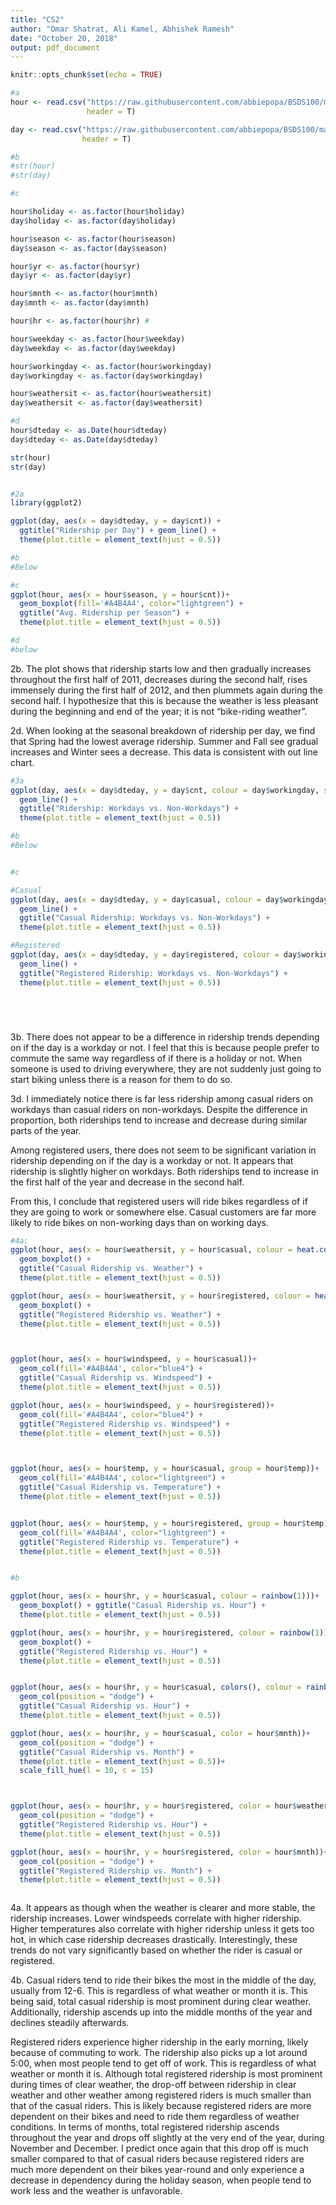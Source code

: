 ---
title: "CS2"
author: "Omar Shatrat, Ali Kamel, Abhishek Ramesh"
date: "October 20, 2018"
output: pdf_document
---

```{r setup, include=FALSE}
knitr::opts_chunk$set(echo = TRUE)
```


```{r 1}

#a
hour <- read.csv("https://raw.githubusercontent.com/abbiepopa/BSDS100/master/Data/hour.csv", sep = ",",
                 header = T)

day <- read.csv("https://raw.githubusercontent.com/abbiepopa/BSDS100/master/Data/day.csv", sep = ",",
                header = T)

#b
#str(hour)
#str(day)

#c

hour$holiday <- as.factor(hour$holiday)
day$holiday <- as.factor(day$holiday)

hour$season <- as.factor(hour$season)
day$season <- as.factor(day$season)

hour$yr <- as.factor(hour$yr)
day$yr <- as.factor(day$yr) 

hour$mnth <- as.factor(hour$mnth)
day$mnth <- as.factor(day$mnth)

hour$hr <- as.factor(hour$hr) #

hour$weekday <- as.factor(hour$weekday)
day$weekday <- as.factor(day$weekday)

hour$workingday <- as.factor(hour$workingday)
day$workingday <- as.factor(day$workingday)

hour$weathersit <- as.factor(hour$weathersit)
day$weathersit <- as.factor(day$weathersit)

#d
hour$dteday <- as.Date(hour$dteday)
day$dteday <- as.Date(day$dteday)

str(hour)
str(day)



```

```{r 2}

#2a
library(ggplot2)

ggplot(day, aes(x = day$dteday, y = day$cnt)) +
  ggtitle("Ridership per Day") + geom_line() +
  theme(plot.title = element_text(hjust = 0.5))

#b
#Below

#c
ggplot(hour, aes(x = hour$season, y = hour$cnt))+
  geom_boxplot(fill='#A4B4A4', color="lightgreen") +
  ggtitle("Avg. Ridership per Season") +
  theme(plot.title = element_text(hjust = 0.5))

#d
#below


```

2b. The plot shows that ridership starts low and then gradually increases throughout the first half of 2011, decreases during the second half, rises immensely during the first half of 2012, and then plummets again during the second half. I hypothesize that this is because the weather is less pleasant during the beginning and end of the year; it is not "bike-riding weather".

2d. When looking at the seasonal breakdown of ridership per day, we find that Spring had the lowest average ridership. Summer and Fall see gradual increases and Winter sees a decrease. This data is consistent with out line chart.

```{r 3}
#3a
ggplot(day, aes(x = day$dteday, y = day$cnt, colour = day$workingday, shape = day$holiday)) +
  geom_line() +
  ggtitle("Ridership: Workdays vs. Non-Workdays") +
  theme(plot.title = element_text(hjust = 0.5))

#b
#Below


#c

#Casual
ggplot(day, aes(x = day$dteday, y = day$casual, colour = day$workingday, shape = day$holiday)) +
  geom_line() +
  ggtitle("Casual Ridership: Workdays vs. Non-Workdays") +
  theme(plot.title = element_text(hjust = 0.5))

#Registered
ggplot(day, aes(x = day$dteday, y = day$registered, colour = day$workingday, shape = day$holiday)) +
  geom_line() + 
  ggtitle("Registered Ridership: Workdays vs. Non-Workdays") + 
  theme(plot.title = element_text(hjust = 0.5))






```

3b. There does not appear to be a difference in ridership trends depending on if the day is a workday or not. I feel that this is because people prefer to commute the same way regardless of if there is a holiday or not. When someone is used to driving everywhere, they are not suddenly just going to start biking unless there is a reason for them to do so. 

3d. I immediately notice there is far less ridership among casual riders on workdays than casual riders on non-workdays. Despite the difference in proportion, both riderships tend to increase and decrease during similar parts of the year. 

Among registered users, there does not seem to be significant variation in ridership depending on if the day is a workday or not. It appears that ridership is slightly higher on workdays. Both riderships tend to increase in the first half of the year and decrease in the second half. 

From this, I conclude that registered users will ride bikes regardless of if they are going to work or somewhere else. Casual customers are far more likely to ride bikes on non-working days than on working days. 

```{r 4}

#4a:
ggplot(hour, aes(x = hour$weathersit, y = hour$casual, colour = heat.colors(1)))+
  geom_boxplot() + 
  ggtitle("Casual Ridership vs. Weather") + 
  theme(plot.title = element_text(hjust = 0.5))

ggplot(hour, aes(x = hour$weathersit, y = hour$registered, colour = heat.colors(1)))+
  geom_boxplot() + 
  ggtitle("Registered Ridership vs. Weather") +
  theme(plot.title = element_text(hjust = 0.5))



ggplot(hour, aes(x = hour$windspeed, y = hour$casual))+
  geom_col(fill='#A4B4A4', color="blue4") +
  ggtitle("Casual Ridership vs. Windspeed") +
  theme(plot.title = element_text(hjust = 0.5))

ggplot(hour, aes(x = hour$windspeed, y = hour$registered))+
  geom_col(fill='#A4B4A4', color="blue4") +
  ggtitle("Registered Ridership vs. Windspeed") +
  theme(plot.title = element_text(hjust = 0.5))



ggplot(hour, aes(x = hour$temp, y = hour$casual, group = hour$temp))+
  geom_col(fill='#A4B4A4', color="lightgreen") +
  ggtitle("Casual Ridership vs. Temperature") +
  theme(plot.title = element_text(hjust = 0.5)) 


ggplot(hour, aes(x = hour$temp, y = hour$registered, group = hour$temp))+
  geom_col(fill='#A4B4A4', color="lightgreen") +
  ggtitle("Registered Ridership vs. Temperature") +
  theme(plot.title = element_text(hjust = 0.5)) 


#b

ggplot(hour, aes(x = hour$hr, y = hour$casual, colour = rainbow(1)))+
  geom_boxplot() + ggtitle("Casual Ridership vs. Hour") + 
  theme(plot.title = element_text(hjust = 0.5))

ggplot(hour, aes(x = hour$hr, y = hour$registered, colour = rainbow(1)))+
  geom_boxplot() +
  ggtitle("Registered Ridership vs. Hour") +
  theme(plot.title = element_text(hjust = 0.5))


ggplot(hour, aes(x = hour$hr, y = hour$casual, colors(), colour = rainbow(1)))+
  geom_col(position = "dodge") +
  ggtitle("Casual Ridership vs. Hour") +
  theme(plot.title = element_text(hjust = 0.5))

ggplot(hour, aes(x = hour$hr, y = hour$casual, color = hour$mnth))+
  geom_col(position = "dodge") +
  ggtitle("Casual Ridership vs. Month") +
  theme(plot.title = element_text(hjust = 0.5))+
  scale_fill_hue(l = 10, c = 15)



ggplot(hour, aes(x = hour$hr, y = hour$registered, color = hour$weathersit))+
  geom_col(position = "dodge") +
  ggtitle("Registered Ridership vs. Hour") +
  theme(plot.title = element_text(hjust = 0.5))

ggplot(hour, aes(x = hour$hr, y = hour$registered, color = hour$mnth))+
  geom_col(position = "dodge") +
  ggtitle("Registered Ridership vs. Month") +
  theme(plot.title = element_text(hjust = 0.5))



```

4a. It appears as though when the weather is clearer and more stable, the ridership increases. Lower windspeeds correlate with higher ridership. Higher temperatures also correlate with higher ridership unless it gets too hot, in which case ridership decreases drastically. Interestingly, these trends do not vary significantly based on whether the rider is casual or registered. 


4b. Casual riders tend to ride their bikes the most in the middle of the day, usually from 12-6. This is regardless of what weather or month it is. This being said, total casual ridership is most prominent during clear weather. Additionally, ridership ascends up into the middle months of the year and declines steadily afterwards. 



Registered riders experience higher ridership in the early morning, likely because of commuting to work. The ridership also picks up a lot around 5:00, when most people tend to get off of work. This is regardless of what weather or month it is. Although total registered ridership is most prominent during times of clear weather, the drop-off between ridership in clear weather and other weather among registered riders is much smaller than that of the casual riders. This is likely because registered riders are more dependent on their bikes and need to ride them regardless of weather conditions. In terms of months, total registered ridership ascends throughout the year and drops off slightly at the very end of the year, during November and December. I predict once again that this drop off is much smaller compared to that of casual riders because registered riders are much more dependent on their bikes year-round and only experience a decrease in dependency during the holiday season, when people tend to work less and the weather is unfavorable. 











